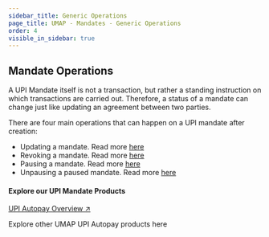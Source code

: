 ```yaml
---
sidebar_title: Generic Operations
page_title: UMAP - Mandates - Generic Operations
order: 4
visible_in_sidebar: true
---
```


## Mandate Operations
A UPI Mandate itself is not a transaction, but rather a standing instruction on which transactions are carried out. Therefore, a status of a mandate can change just like
updating an agreement between two parties. 

There are four main operations that can happen on a UPI mandate after creation:
<ul>
    <li>Updating a mandate. Read more <a href="/payments/umap/mandates/generic/update" target="_blank">here</a></li>
    <li>Revoking a mandate. Read more <a href="/payments/umap/mandates/generic/revoke" target="_blank">here</a></li>
    <li>Pausing a mandate. Read more <a href="/payments/umap/mandates/generic/pause" target="_blank">here</a></li>
    <li>Unpausing a paused mandate. Read more <a href="/payments/umap/mandates/generic/unpause" target="_blank">here</a></li>
</ul>

#### Explore our UPI Mandate Products

<Card padding="small" shape="rounded">
    <a href="/payments/umap/mandates" target="_blank">
        UPI Autopay Overview ↗
    </a>
    <p>
        Explore other UMAP UPI Autopay products here
    </p>
</Card>